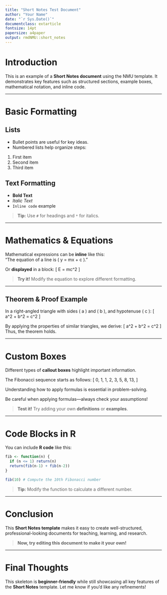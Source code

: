 ```yaml
---
title: "Short Notes Test Document"
author: "Your Name"
date: "`r Sys.Date()`"
documentclass: extarticle
fontsize: 14pt
papersize: a4paper
output: rmdNMU::short_notes
---
```


# \emoji{memo} **Introduction**  

This is an example of a **Short Notes document** using the NMU template. It demonstrates key features such as structured sections, example boxes, mathematical notation, and inline code.  

---

# \emoji{pushpin} **Basic Formatting**  

## \emoji{small-blue-diamond} **Lists**  

- Bullet points are useful for key ideas.  
- Numbered lists help organize steps:  

1. First item  
2. Second item  
3. Third item  

## \emoji{small-blue-diamond} **Text Formatting**  

- **Bold Text**  
- *Italic Text*  
- `Inline code` example  

> \emoji{light-bulb} **Tip:** Use `#` for headings and `*` for italics.

---

# \emoji{open-book} **Mathematics & Equations**  

Mathematical expressions can be **inline** like this:  
"The equation of a line is \( y = mx + c \)."  

Or **displayed** in a block:
\[
E = mc^2
\]

> \emoji{hammer-and-wrench} **Try it!** Modify the equation to explore different formatting.

---

## \emoji{trophy} **Theorem & Proof Example** {-}

::: {.theorem #pythagoras name="Pythagoras' Theorem"}
In a right-angled triangle with sides \( a \) and \( b \), and hypotenuse \( c \):
\[
a^2 + b^2 = c^2
\]
:::

::: {.proof}
By applying the properties of similar triangles, we derive:
\[
a^2 + b^2 = c^2
\]
Thus, the theorem holds.  
:::

---

# \emoji{package} **Custom Boxes**  

Different types of **callout boxes** highlight important information.  

::: {.examplebox name="Example"}
The Fibonacci sequence starts as follows:
\[
0, 1, 1, 2, 3, 5, 8, 13, \dots
\]
:::

::: {.importantbox name="Important"}
Understanding how to apply formulas is essential in problem-solving.
:::

::: {.warningbox name="Warning"}
Be careful when applying formulas—always check your assumptions!
:::

> \emoji{check-mark-button} **Test it!** Try adding your own **definitions** or **examples**.

---

# \emoji{desktop-computer} **Code Blocks in R**  

You can include **R code** like this:

```r
fib <- function(n) {
  if (n <= 1) return(n)
  return(fib(n-1) + fib(n-2))
}

fib(10) # Compute the 10th Fibonacci number
```

> \emoji{bullseye} **Tip:** Modify the function to calculate a different number.

---

# \emoji{bullseye} **Conclusion**  

This **Short Notes template** makes it easy to create well-structured, professional-looking documents for teaching, learning, and research. \emoji{rocket}

> \emoji{mortar-board} **Now, try editing this document to make it your own!**  

---

# \emoji{pushpin} **Final Thoughts**

This skeleton is **beginner-friendly** while still showcasing all key features of the **Short Notes** template. Let me know if you'd like any refinements! \emoji{rocket}
